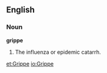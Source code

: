 ==English==

===Noun===

'''grippe'''

#The influenza or epidemic catarrh.

[[et:Grippe]]
[[io:Grippe]]